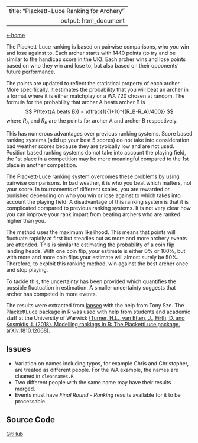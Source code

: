 <!--
GNU General Public License v3.0
Copyright (c) 2019-2020 Sherman Lo
-->
---
  title: "Plackett-Luce Ranking for Archery"
  output: html_document
---
[←home](index.html)<br>

The Plackett-Luce ranking is based on pairwise comparisons, who you win and lose against to. Each archer starts with 1440 points (to try and be similar to the handicap score in the UK). Each archer wins and lose points based on who they win and lose to, but also based on their opponents’ future performance.

The points are updated to reflect the statistical property of each archer. More specifically, it estimates the probability that you will beat an archer in a format where it is either matchplay or a WA 720 chosen at random. The formula for the probability that archer A beats archer B is
$$
P(\text{A beats B}) = \dfrac{1}{1+10^{(R_B-R_A)/400}}
$$
where $R_A$ and $R_B$ are the points for archer A and archer B respectively.

This has numerous advantages over previous ranking systems. Score based ranking systems (add up your best 5 scores) do not take into consideration bad weather scores because they are typically low and are not used. Position based ranking systems do not take into account the playing field, the 1st place in a competition may be more meaningful compared to the 1st place in another competition.

The Plackett-Luce ranking system overcomes these problems by using pairwise comparisons. In bad weather, it is who you beat which matters, not your score. In tournaments of different scales, you are rewarded or punished depending on who you win or lose against to which takes into account the playing field. A disadvantage of this ranking system is that it is complicated compared to previous ranking systems. It is not very clear how you can improve your rank impart from beating archers who are ranked higher than you.

The method uses the maximum likelihood. This means that points will fluctuate rapidly at first but steadies out as more and more archery events are attended. This is similar to estimating the probability of a coin flip landing heads. With one coin flip, your estimate is either 0% or 100%, but with more and more coin flips your estimate will almost surely be 50%. Therefore, to exploit this ranking method, win against the best archer once and stop playing.

To tackle this, the uncertainty has been provided which quantifies the possible fluctuation in estimation. A smaller uncertainty suggests that archer has competed in more events.

The results were extracted from [Ianseo](https://www.ianseo.net) with the help from Tony Sze. The [PlackettLuce](https://hturner.github.io/PlackettLuce/) package in R was used with help from students and academic staff at the University of Warwick [(Turner, H.L., van Etten, J., Firth, D. and Kosmidis, I. (2018). Modelling rankings in R: The PlackettLuce package. arXiv:1810.12068)](https://arxiv.org/abs/1810.12068).

## Issues
- Variation on names including typos, for example Chris and Christopher, are treated as different people. For the WA example, the names are cleaned in `cleannames.R`.
- Two different people with the same name may have their results merged.
- Events must have *Final Round - Ranking* results available for it to be processable.

## Source Code
[GitHub](https://github.com/shermanlo77/archeryrating)
